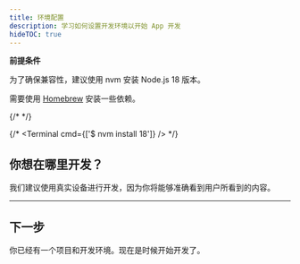 ```yaml
---
title: 环境配置
description: 学习如何设置开发环境以开始 App 开发
hideTOC: true
---
```



**前提条件**

为了确保兼容性，建议使用 nvm 安装 Node.js 18 版本。

需要使用 [Homebrew](https://brew.sh/) 安装一些依赖。

{/* <BoxLink
  title="nvm 官方仓库"
  description="nvm 是一个用于管理 Node.js 版本的工具。"
  href="https://github.com/nvm-sh/nvm"
/> */}

{/* <Terminal
  cmd={['$ nvm install 18']}
/> */}



## 你想在哪里开发？

我们建议使用真实设备进行开发，因为你将能够准确看到用户所看到的内容。

<PlatformAndDeviceForm />

---

<DevelopmentEnvironmentInstructions />

## 下一步

你已经有一个项目和开发环境。现在是时候开始开发了。
